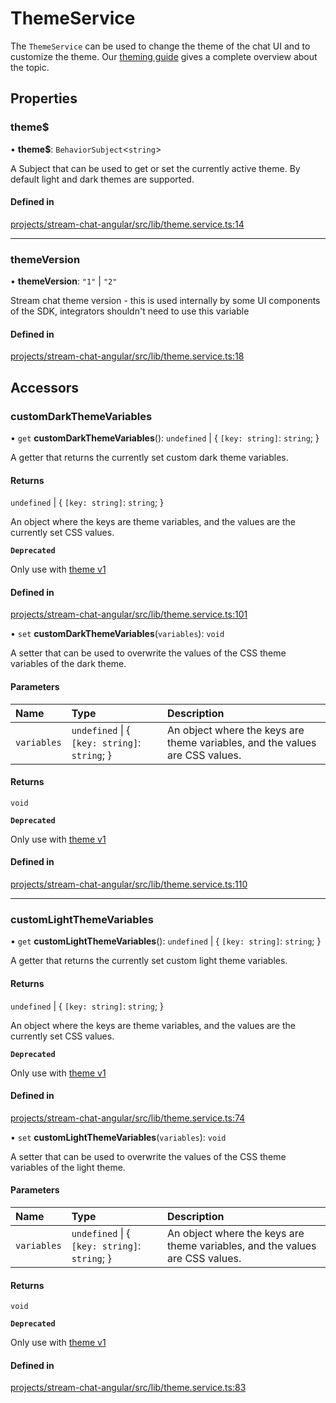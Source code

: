 # ThemeService

The `ThemeService` can be used to change the theme of the chat UI and to customize the theme. Our [theming guide](../theming/introduction.mdx) gives a complete overview about the topic.

## Properties

### theme$

• **theme$**: `BehaviorSubject`<`string`\>

A Subject that can be used to get or set the currently active theme. By default light and dark themes are supported.

#### Defined in

[projects/stream-chat-angular/src/lib/theme.service.ts:14](https://github.com/GetStream/stream-chat-angular/blob/feb23f6b30596ddb59fd3b8ecd0b47cb983a51e7/projects/stream-chat-angular/src/lib/theme.service.ts#L14)

___

### themeVersion

• **themeVersion**: ``"1"`` \| ``"2"``

Stream chat theme version - this is used internally by some UI components of the SDK, integrators shouldn't need to use this variable

#### Defined in

[projects/stream-chat-angular/src/lib/theme.service.ts:18](https://github.com/GetStream/stream-chat-angular/blob/feb23f6b30596ddb59fd3b8ecd0b47cb983a51e7/projects/stream-chat-angular/src/lib/theme.service.ts#L18)

## Accessors

### customDarkThemeVariables

• `get` **customDarkThemeVariables**(): `undefined` \| \{ `[key: string]`: `string`;  }

A getter that returns the currently set custom dark theme variables.

#### Returns

`undefined` \| \{ `[key: string]`: `string`;  }

An object where the keys are theme variables, and the values are the currently set CSS values.

**`Deprecated`**

Only use with [theme v1](../concepts/theming-and-css.mdx)

#### Defined in

[projects/stream-chat-angular/src/lib/theme.service.ts:101](https://github.com/GetStream/stream-chat-angular/blob/feb23f6b30596ddb59fd3b8ecd0b47cb983a51e7/projects/stream-chat-angular/src/lib/theme.service.ts#L101)

• `set` **customDarkThemeVariables**(`variables`): `void`

A setter that can be used to overwrite the values of the CSS theme variables of the dark theme.

#### Parameters

| Name | Type | Description |
| :------ | :------ | :------ |
| `variables` | `undefined` \| \{ `[key: string]`: `string`;  } | An object where the keys are theme variables, and the values are CSS values. |

#### Returns

`void`

**`Deprecated`**

Only use with [theme v1](../concepts/theming-and-css.mdx)

#### Defined in

[projects/stream-chat-angular/src/lib/theme.service.ts:110](https://github.com/GetStream/stream-chat-angular/blob/feb23f6b30596ddb59fd3b8ecd0b47cb983a51e7/projects/stream-chat-angular/src/lib/theme.service.ts#L110)

___

### customLightThemeVariables

• `get` **customLightThemeVariables**(): `undefined` \| \{ `[key: string]`: `string`;  }

A getter that returns the currently set custom light theme variables.

#### Returns

`undefined` \| \{ `[key: string]`: `string`;  }

An object where the keys are theme variables, and the values are the currently set CSS values.

**`Deprecated`**

Only use with [theme v1](../concepts/theming-and-css.mdx)

#### Defined in

[projects/stream-chat-angular/src/lib/theme.service.ts:74](https://github.com/GetStream/stream-chat-angular/blob/feb23f6b30596ddb59fd3b8ecd0b47cb983a51e7/projects/stream-chat-angular/src/lib/theme.service.ts#L74)

• `set` **customLightThemeVariables**(`variables`): `void`

A setter that can be used to overwrite the values of the CSS theme variables of the light theme.

#### Parameters

| Name | Type | Description |
| :------ | :------ | :------ |
| `variables` | `undefined` \| \{ `[key: string]`: `string`;  } | An object where the keys are theme variables, and the values are CSS values. |

#### Returns

`void`

**`Deprecated`**

Only use with [theme v1](../concepts/theming-and-css.mdx)

#### Defined in

[projects/stream-chat-angular/src/lib/theme.service.ts:83](https://github.com/GetStream/stream-chat-angular/blob/feb23f6b30596ddb59fd3b8ecd0b47cb983a51e7/projects/stream-chat-angular/src/lib/theme.service.ts#L83)
